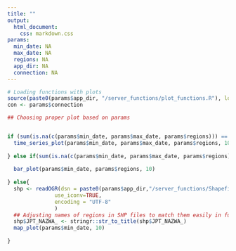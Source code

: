 ---
title: ""
output: 
  html_document:
    css: markdown.css
params:
  min_date: NA
  max_date: NA
  regions: NA
  app_dir: NA
  connection: NA
---

```{r echo = FALSE, dpi = 300, message=FALSE, results='hide'}



# Loading functions with plots
source(paste0(params$app_dir, "/server_functions/plot_functions.R"), local = TRUE)
con <- params$connection

## Choosing proper plot based on params


if (sum(is.na(c(params$min_date, params$max_date, params$regions))) == 0){
  time_series_plot(params$min_date, params$max_date, params$regions, 10)  
  
} else if(sum(is.na(c(params$min_date, params$max_date, params$regions))) == 1){
  
  bar_plot(params$min_date, params$regions, 10)
  
} else{
  shp <- readOGR(dsn = paste0(params$app_dir,"/server_functions/Shapefiles/Wojewodztwa.shp"),
               use_iconv=TRUE,
               encoding = "UTF-8"
               )
  ## Adjusting names of regions in SHP files to match them easily in function which creates day map plot
  shp$JPT_NAZWA_ <- stringr::str_to_title(shp$JPT_NAZWA_)
  map_plot(params$min_date, 10)
  
}
  
  




```

